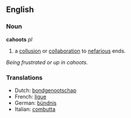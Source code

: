 == English ==

=== Noun ===
'''cahoots''' ''pl''
# a [[collusion]] or [[collaboration]] to [[nefarious]] ends.
''Being frustrated or up in cahoots.''

=== Translations ===

* Dutch: [[bondgenootschap]]
* French: [[ligue]]
* German: [[bündnis]]
* Italian: [[combutta]]